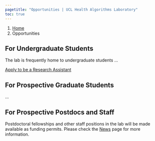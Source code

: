 ```yaml
---
pagetitle: "Opportunities | UCL Health Algorithms Laboratory"
toc: true
---
```


```{=html}
<nav aria-label="breadcrumb">
  <ol class="breadcrumb">
    <li class="breadcrumb-item"><a href="index.html">Home</a></li>
    <li class="breadcrumb-item active" aria-current="page">Opportunities</li>
  </ol>
</nav>
```

## For Undergraduate Students
The lab is frequently home to undergraduate students ... 

<!-- Undergraduate students work as **research assistants**, learning about the scientific method and assisting in the collection and processing of research data. Many enroll in PSYC 480 and receive **credit hours** for this work. Research assistants attend weekly lab meetings and can expect a **letter of recommendation** from **** describing their work in and contributions to the lab (please give one month of advanced notice). Opportunities to earn **co-authorship** on research products (e.g., conference presentations) are also occasionally offered to advanced research assistants. -->


```{=html}
<a href="mailto:steve.harris@ucl.ac.uk" class="btn btn-primary rounded-pill">Apply to be a Research Assistant</a>
```

## For Prospective Graduate Students

...

## For Prospective Postdocs and Staff
Postdoctoral fellowships and other staff positions in the lab will be made available as funding permits. Please check the [News](news.qmd) page for more information.
